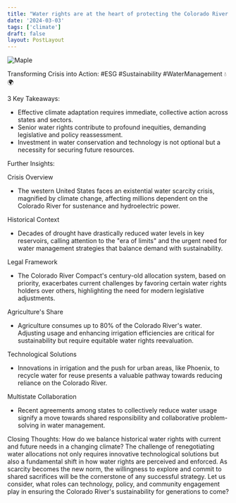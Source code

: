 ```yaml
---
title: "Water rights are at the heart of protecting the Colorado River | FT Climate Capital"
date: '2024-03-03'
tags: ['climate']
draft: false
layout: PostLayout
---
```


<div className="flex justify-center">
  <div className="my-1 w-full px-2 xl:my-1 xl:w-1/2 xl:px-2">
    <img src="https://img.youtube.com/vi/KS-ErQa9RAk/0.jpg" alt="Maple" className="mx-auto h-58 w-auto" />
  </div>
</div>

Transforming Crisis into Action: #ESG #Sustainability #WaterManagement 💧🌍

3 Key Takeaways:
- Effective climate adaptation requires immediate, collective action across states and sectors.
- Senior water rights contribute to profound inequities, demanding legislative and policy reassessment.
- Investment in water conservation and technology is not optional but a necessity for securing future resources.

Further Insights:

Crisis Overview
- The western United States faces an existential water scarcity crisis, magnified by climate change, affecting millions dependent on the Colorado River for sustenance and hydroelectric power.

Historical Context
- Decades of drought have drastically reduced water levels in key reservoirs, calling attention to the "era of limits" and the urgent need for water management strategies that balance demand with sustainability.

Legal Framework
- The Colorado River Compact's century-old allocation system, based on priority, exacerbates current challenges by favoring certain water rights holders over others, highlighting the need for modern legislative adjustments.

Agriculture's Share
- Agriculture consumes up to 80% of the Colorado River's water. Adjusting usage and enhancing irrigation efficiencies are critical for sustainability but require equitable water rights reevaluation.

Technological Solutions
- Innovations in irrigation and the push for urban areas, like Phoenix, to recycle water for reuse presents a valuable pathway towards reducing reliance on the Colorado River.

Multistate Collaboration
- Recent agreements among states to collectively reduce water usage signify a move towards shared responsibility and collaborative problem-solving in water management.

Closing Thoughts:
How do we balance historical water rights with current and future needs in a changing climate? The challenge of renegotiating water allocations not only requires innovative technological solutions but also a fundamental shift in how water rights are perceived and enforced. As scarcity becomes the new norm, the willingness to explore and commit to shared sacrifices will be the cornerstone of any successful strategy. Let us consider, what roles can technology, policy, and community engagement play in ensuring the Colorado River's sustainability for generations to come?
